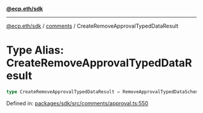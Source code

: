 [**@ecp.eth/sdk**](../../index.mdx)

***

[@ecp.eth/sdk](/sdk-reference/index.mdx) / [comments](/sdk-reference/comments/index.mdx) / CreateRemoveApprovalTypedDataResult

# Type Alias: CreateRemoveApprovalTypedDataResult

```ts
type CreateRemoveApprovalTypedDataResult = RemoveApprovalTypedDataSchemaType;
```

Defined in: [packages/sdk/src/comments/approval.ts:550](https://github.com/ecp-eth/comments-monorepo/blob/main/packages/sdk/src/comments/approval.ts#L550)
